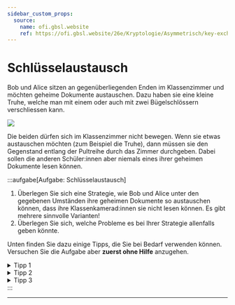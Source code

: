 ```yaml
---
sidebar_custom_props:
  source:
    name: ofi.gbsl.website
    ref: https://ofi.gbsl.website/26e/Kryptologie/Asymmetrisch/key-exchange
---
```


# Schlüsselaustausch
Bob und Alice sitzen an gegenüberliegenden Enden im Klassenzimmer und möchten geheime Dokumente austauschen. Dazu haben sie eine kleine Truhe, welche man mit einem oder auch mit zwei Bügelschlössern verschliessen kann.

![](img/szenario-schlüsselaustausch.png)

Die beiden dürfen sich im Klassenzimmer nicht bewegen. Wenn sie etwas austauschen möchten (zum Beispiel die Truhe), dann müssen sie den Gegenstand entlang der Pultreihe durch das Zimmer durchgeben. Dabei sollen die anderen Schüler:innen aber niemals eines ihrer geheimen Dokumente lesen können.

:::aufgabe[Aufgabe: Schlüsselaustausch]
1. Überlegen Sie sich eine Strategie, wie Bob und Alice unter den gegebenen Umständen ihre geheimen Dokumente so austauschen können, dass ihre Klassenkamerad:innen sie nicht lesen können. Es gibt mehrere sinnvolle Varianten!
2. Überlegen Sie sich, welche Probleme es bei Ihrer Strategie allenfalls geben könnte.

Unten finden Sie dazu einige Tipps, die Sie bei Bedarf verwenden können. Versuchen Sie die Aufgabe aber **zuerst ohne Hilfe** anzugehen.

<details>
  <summary>Tipp 1</summary>
  <div>
    Bob und Alice dürfen offene Bügelschlösser durch das Klassenzimmer durchgeben. Schlimmstenfalls schliesst jemand halt das Schloss — die Sicherheit der geheimen Dokument wird dadurch aber nicht gefährdet.
  </div>
</details>

<details>
  <summary>Tipp 2</summary>
  <div>
    Man kann die Box auch mit zwei Schlössern gleichzeitig verschliessen. Was könnte das bringen?
  </div>
</details>


<details>
  <summary>Tipp 3</summary>
  <div>
    Für die ideale Lösung braucht es eine vertrauenswürdige Drittperson.
  </div>
</details>
:::

---
